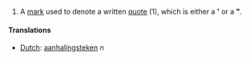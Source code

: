 #A [[mark]] used to denote a written [[quote]] (1), which is either a '''<nowiki>'</nowiki>''' or a '''"'''.

====Translations====
*[[Dutch]]: [[aanhalingsteken]] ''n''